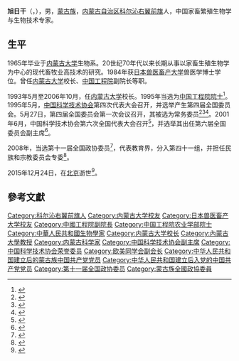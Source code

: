 '''旭日干'''（{{mong|m=ᠰᠢᠭᠤᠷᠭᠠᠨ|k=шуурган<ref>意为“风暴”</ref>}}，{{bd|1940年|8月24日|2015年|12月24日|}}），男，[[蒙古族|蒙古族]]，[[内蒙古自治区|内蒙古自治区]][[科尔沁右翼前旗|科尔沁右翼前旗]]人，中国家畜繁殖生物学与生物技术专家。

== 生平 ==
1965年毕业于[[内蒙古大学|内蒙古大学]]生物系。20世纪70年代以来长期从事以家畜生殖生物学为中心的现代畜牧业高技术的研究。1984年获[[日本兽医畜产大学|日本兽医畜产大学]]兽医学博士学位。曾任[[内蒙古大学|内蒙古大学]]校长、[[中国工程院|中国工程院]]副院长等职。

1993年5月至2006年10月，任[[内蒙古大学|内蒙古大学]]校长。1995年当选为[[中国工程院院士|中国工程院院士]]<ref>{{Cite book|title=中国科技统计年鉴 2016|last=国家统计局社会科技和文化产业统计司，科学技术部创新发展司编|location=北京|publisher=[[中国统计出版社|中国统计出版社]]|year=2016.11|isbn=978-7-5037-8032-5|pages=24-26}}</ref>。1995年5月，[[中国科学技术协会|中国科学技术协会]]第四次代表大会召开，并选举产生第四届全国委员会。5月27日，第四届全国委员会第一次会议召开，其被选为常务委员<ref>{{Cite book|title=中国人物年鉴 1992|last=[[李方诗|李方诗]]等主编|publisher=北京：[[华艺出版社|华艺出版社]]|year=1992.10|isbn=7-80039-683-5|pages=475-476}}</ref><ref>{{Cite book|title=中国共产党组织史资料 附卷4 中华人民共和国群众团体组织 1949.10-1997.9|last=[[中共中央组织部|中共中央组织部]]，[[中共中央党史研究室|中共中央党史研究室]]，[[中央档案馆|中央档案馆]]|publisher=北京：[[中共党史出版社|中共党史出版社]]|year=2000|isbn=7-80136-318-3|pages=409-410}}</ref><ref>{{Cite book|title=当代中国科学技术发展史|last=[[陈建新|陈建新]]等主编|publisher=武汉：[[湖北教育出版社|湖北教育出版社]]|year=1994.10|isbn=7-5351-1355-9|pages=609-610}}</ref>。2001年6月，中国科学技术协会第六次全国代表大会召开<ref>{{Cite book|title=企业科协工作手册|last=本书编委会编|publisher=北京：[[科学普及出版社|科学普及出版社]]|year=2008.10|isbn=978-7-110-06976-9|pages=2-3}}</ref>，并选举其出任第六届全国委员会副主席<ref>{{Cite book|title=中国科学技术协会年鉴 2003|publisher=北京：[[中国科学技术出版社|中国科学技术出版社]]|year=2003.12|isbn=7-5046-3485-9|pages=23, 123}}</ref>。

2008年，当选第十一届全国政协委员<ref>{{cite news|title=第十一届全国政协委员名单|url=http://www.indaa.com.cn/zt/2009qglh/zxzs/200903/t20090303_127573.html|accessdate=2013-04-09|newspaper=新华社北京1月25日电 中国人民政治协商会议第十一届全国委员会委员名单(共2237人，2008年1月25日政协第十届全国委员会常务委员会第二十次会议通过)|date=2008年1月25日|deadurl=yes|archiveurl=https://web.archive.org/web/20130928014403/http://www.indaa.com.cn/zt/2009qglh/zxzs/200903/t20090303_127573.html|archivedate=2013年9月28日|df=}}</ref>，代表教育界，分入第四十一组，并担任民族和宗教委员会专委<ref>{{cite news|title=全国政协信息-旭日干|url=http://www.cppcc.gov.cn/CMS/wylibary/showJcwyxtInfoWylibary.action?tabJcwyxt.guid=11W0013900&wytype=wjwy|accessdate=2013-04-11|newspaper=全国政协委员会|archive-date=2019-06-07|archive-url=https://web.archive.org/web/20190607074744/http://www.cppcc.gov.cn/CMS/wylibary/showJcwyxtInfoWylibary.action?tabJcwyxt.guid=11W0013900&wytype=wjwy|dead-url=no}}</ref>。

2015年12月24日，在[[北京|北京]]逝世<ref>{{cite news|title=“中国试管羊之父”旭日干院士逝世|url=http://news.sciencenet.cn/htmlnews/2015/12/334832.shtm|accessdate=2015-12-25|newspaper=科学网|archive-date=2015-12-27|archive-url=https://web.archive.org/web/20151227195347/http://news.sciencenet.cn/htmlnews/2015/12/334832.shtm|dead-url=no}}</ref>。

== 參考文獻 ==
{{reflist}}

{{中国工程院农业学部院士}}
{{Navboxes
| title  = 旭日干在[[欧美同学会|欧美同学会]]的职务
| list1  =
{{欧美同学会第六届理事会}}
}}
{{Navboxes 
| title  = 旭日干在[[中国科学技术协会|中国科学技术协会]]的职务
| list1  =
{{中国科学技术协会第四届全国委员会}}
{{中国科学技术协会第五届全国委员会}}
{{中国科学技术协会第六届全国委员会}}
{{中国科学技术协会第七届全国委员会}}
}}

{{Authority control}}
{{DEFAULTSORT:Xu旭}}
[[Category:科尔沁右翼前旗人|Category:科尔沁右翼前旗人]]
[[Category:内蒙古大学校友|Category:内蒙古大学校友]]
[[Category:日本兽医畜产大学校友|Category:日本兽医畜产大学校友]]
[[Category:中國工程院副院長|Category:中國工程院副院長]]
[[Category:中国工程院农业学部院士|Category:中国工程院农业学部院士]]
[[Category:中華人民共和國生物學家|Category:中華人民共和國生物學家]]
[[Category:内蒙古大学校长|Category:内蒙古大学校长]]
[[Category:內蒙古大學教授|Category:內蒙古大學教授]]
[[Category:内蒙古科学家|Category:内蒙古科学家]]
[[Category:中国科学技术协会副主席|Category:中国科学技术协会副主席]]
[[Category:中国科学技术协会荣誉委员|Category:中国科学技术协会荣誉委员]]
[[Category:欧美同学会副会长|Category:欧美同学会副会长]]
[[Category:中华人民共和国建立后的蒙古族中国共产党党员|Category:中华人民共和国建立后的蒙古族中国共产党党员]]
[[Category:中华人民共和国建立后入党的中国共产党党员|Category:中华人民共和国建立后入党的中国共产党党员]]
[[Category:第十一届全国政协委员|Category:第十一届全国政协委员]]
[[Category:蒙古族全國政協委員|Category:蒙古族全國政協委員]]